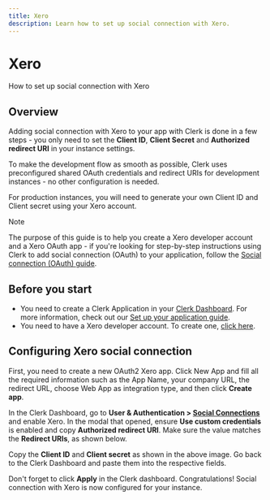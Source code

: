 ```yaml
---
title: Xero
description: Learn how to set up social connection with Xero.
---
```


# Xero

How to set up social connection with Xero

## Overview

Adding social connection with Xero to your app with Clerk is done in a few steps - you only need to set the **Client ID**, **Client Secret** and **Authorized redirect URI** in your instance settings.

To make the development flow as smooth as possible, Clerk uses preconfigured shared OAuth credentials and redirect URIs for development instances - no other configuration is needed.

For production instances, you will need to generate your own Client ID and Client secret using your Xero account.

> [!NOTE]
> The purpose of this guide is to help you create a Xero developer account and a Xero OAuth app - if you're looking for step-by-step instructions using Clerk to add social connection (OAuth) to your application, follow the [Social connection (OAuth) guide](/docs/authentication/social-connections/oauth).

## Before you start

- You need to create a Clerk Application in your [Clerk Dashboard](https://dashboard.clerk.com/). For more information, check out our [Set up your application guide](/docs/quickstarts/setup-clerk).
- You need to have a Xero developer account. To create one, [click here](https://developer.xero.com/).

## Configuring Xero social connection

First, you need to create a new OAuth2 Xero app. Click New App and fill all the required information such as the App Name, your company URL, the redirect URL, choose Web App as integration type, and then click **Create app**.

<Images
  width={1904}
  height={981}
  src="/docs/images/authentication-providers/xero/creating-new-application.jpg"
  alt="Creating a new application"
/>

In the Clerk Dashboard, go to **User & Authentication > [Social Connections](https://dashboard.clerk.com/last-active?path=user-authentication/social-connections)** and enable Xero. In the modal that opened, ensure **Use custom credentials** is enabled and copy **Authorized redirect URI**. Make sure the value matches the **Redirect URIs**, as shown below.

<Images
  width={1909}
  height={824}
  src="/docs/images/authentication-providers/xero/copying-values-from-xero-dashboard.jpg"
  alt="Copying values from the Xero dashboard"
/>

Copy the **Client ID** and **Client secret** as shown in the above image. Go back to the Clerk Dashboard and paste them into the respective fields.

Don't forget to click **Apply** in the Clerk dashboard. Congratulations! Social connection with Xero is now configured for your instance.
